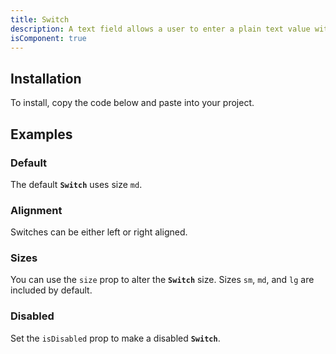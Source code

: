 ```yaml
---
title: Switch
description: A text field allows a user to enter a plain text value with a keyboard.
isComponent: true
---
```


## Installation

To install, copy the code below and paste into your project.

<ComponentSource src="../../packages/ui/src/Switch.tsx" />

## Examples

### Default

The default **`Switch`** uses size `md`.

<ComponentExample name="Switch" story="default" />

### Alignment

Switches can be either left or right aligned.

<ComponentExample name="Switch" story="alignment" />

### Sizes

You can use the `size` prop to alter the **`Switch`** size. Sizes `sm`, `md`, and `lg` are included by default.

<ComponentExample name="Switch" story="sizes" />

### Disabled

Set the `isDisabled` prop to make a disabled **`Switch`**.

<ComponentExample name="Switch" story="disabled" />
